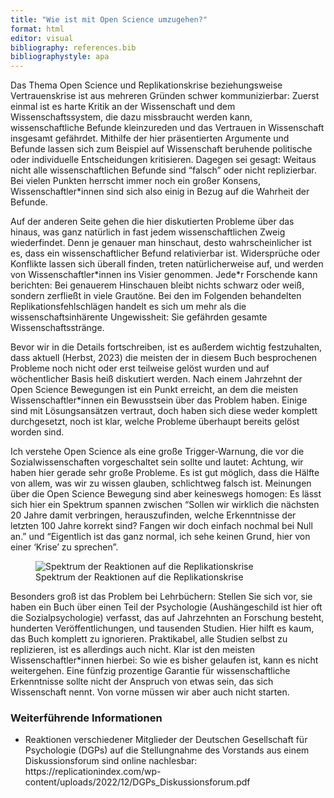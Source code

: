 ```yaml
---
title: "Wie ist mit Open Science umzugehen?"
format: html
editor: visual
bibliography: references.bib
bibliographystyle: apa
---
```


Das Thema Open Science und Replikationskrise beziehungsweise Vertrauenskrise ist aus mehreren Gründen schwer kommunizierbar: Zuerst einmal ist es harte Kritik an der Wissenschaft und dem Wissenschaftssystem, die dazu missbraucht werden kann, wissenschaftliche Befunde kleinzureden und das Vertrauen in Wissenschaft insgesamt gefährdet. Mithilfe der hier präsentierten Argumente und Befunde lassen sich zum Beispiel auf Wissenschaft beruhende politische oder individuelle Entscheidungen kritisieren. Dagegen sei gesagt: Weitaus nicht alle wissenschaftlichen Befunde sind "falsch" oder nicht replizierbar. Bei vielen Punkten herrscht immer noch ein großer Konsens, Wissenschaftler\*innen sind sich also einig in Bezug auf die Wahrheit der Befunde.

Auf der anderen Seite gehen die hier diskutierten Probleme über das hinaus, was ganz natürlich in fast jedem wissenschaftlichen Zweig wiederfindet. Denn je genauer man hinschaut, desto wahrscheinlicher ist es, dass ein wissenschaftlicher Befund relativierbar ist. Widersprüche oder Konflikte lassen sich überall finden, treten natürlicherweise auf, und werden von Wissenschaftler\*innen ins Visier genommen. Jede\*r Forschende kann berichten: Bei genauerem Hinschauen bleibt nichts schwarz oder weiß, sondern zerfließt in viele Grautöne. Bei den im Folgenden behandelten Replikationsfehlschlägen handelt es sich um mehr als die wissenschaftsinhärente Ungewissheit: Sie gefährden gesamte Wissenschaftsstränge.

Bevor wir in die Details fortschreiben, ist es außerdem wichtig festzuhalten, dass aktuell (Herbst, 2023) die meisten der in diesem Buch besprochenen Probleme noch nicht oder erst teilweise gelöst wurden und auf wöchentlicher Basis heiß diskutiert werden. Nach einem Jahrzehnt der Open Science Bewegungen ist ein Punkt erreicht, an dem die meisten Wissenschaftler\*innen ein Bewusstsein über das Problem haben. Einige sind mit Lösungsansätzen vertraut, doch haben sich diese weder komplett durchgesetzt, noch ist klar, welche Probleme überhaupt bereits gelöst worden sind.

Ich verstehe Open Science als eine große Trigger-Warnung, die vor die Sozialwissenschaften vorgeschaltet sein sollte und lautet: Achtung, wir haben hier gerade sehr große Probleme. Es ist gut möglich, dass die Hälfte von allem, was wir zu wissen glauben, schlichtweg falsch ist. Meinungen über die Open Science Bewegung sind aber keineswegs homogen: Es lässt sich hier ein Spektrum spannen zwischen "Sollen wir wirklich die nächsten 20 Jahre damit verbringen, herauszufinden, welche Erkenntnisse der letzten 100 Jahre korrekt sind? Fangen wir doch einfach nochmal bei Null an." und "Eigentlich ist das ganz normal, ich sehe keinen Grund, hier von einer 'Krise' zu sprechen".

![Spektrum der Reaktionen auf die Replikationskrise](images/spektrumreaktionen.jpg)

Besonders groß ist das Problem bei Lehrbüchern: Stellen Sie sich vor, sie haben ein Buch über einen Teil der Psychologie (Aushängeschild ist hier oft die Sozialpsychologie) verfasst, das auf Jahrzehnten an Forschung besteht, hunderten Veröffentlichungen, und tausenden Studien. Hier hilft es kaum, das Buch komplett zu ignorieren. Praktikabel, alle Studien selbst zu replizieren, ist es allerdings auch nicht. Klar ist den meisten Wissenschaftler\*innen hierbei: So wie es bisher gelaufen ist, kann es nicht weitergehen. Eine fünfzig prozentige Garantie für wissenschaftliche Erkenntnisse sollte nicht der Anspruch von etwas sein, das sich Wissenschaft nennt. Von vorne müssen wir aber auch nicht starten.

### Weiterführende Informationen

-   Reaktionen verschiedener Mitglieder der Deutschen Gesellschaft für Psychologie (DGPs) auf die Stellungnahme des Vorstands aus einem Diskussionsforum sind online nachlesbar: https://replicationindex.com/wp-content/uploads/2022/12/DGPs_Diskussionsforum.pdf
